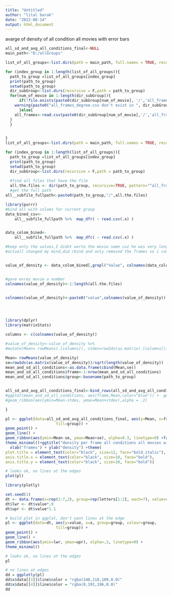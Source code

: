 ```yaml
---
title: "Untitled"
author: "lital barak"
date: "2022-08-14"
output: html_document
---
```



avarge of density of all condition all movies with error bars
```r

all_sd_and_avg_all_conditions_final<-NULL
main_path<-"D:/allGroups"

list_of_all_groups<-list.dirs(path = main_path, full.names = TRUE, recursive = FALSE)

for (index_group in 1:length(list_of_all_groups)){
  path_to_group =list_of_all_groups[index_group]
  print(path_to_group)
  setwd(path_to_group)
  dir_subGroup<-list.dirs(recursive = F,path = path_to_group)
  for(num_of_movie in 1:length(dir_subGroup)){
      if(!file.exists(paste0(dir_subGroup[num_of_movie], '/','all_frames_degree_new.csv'))){
    warning(paste0("all_frames_degree.csv don't exist in ", dir_subGroup[num_of_movie]))
      }else{
    all_frames<-read.csv(paste0(dir_subGroup[num_of_movie],'/','all_frames_degree_new.csv'))
  }
  }


}
list_of_all_groups<-list.dirs(path = main_path, full.names = TRUE, recursive = FALSE)

for (index_group in 1:length(list_of_all_groups)){
  path_to_group =list_of_all_groups[index_group]
  print(path_to_group)
  setwd(path_to_group)
  dir_subGroup<-list.dirs(recursive = F,path = path_to_group)
  
  #find all files that have the file
  all.the.files <- dir(path_to_group, recursive=TRUE, pattern="^all_frames_degree_new.csv$" )
  #get the full path
all__subfile_fullpath<-paste0(path_to_group,"/",all.the.files)

library(purrr)
#bind all with coloms for current group
data_bined_csv<- 
    all__subfile_fullpath %>%  map_dfr( ~ read.csv(.x) )


data_colom_bined<- 
    all__subfile_fullpath %>%  map_dfc( ~ read.csv(.x) )

#keep only the values,I didnt worte the movie name cuz he was very long and distrupted the visullization of the graph
#actuall changed my mind,did rbind and only removed the frames so i could show each group together


value_of_density <- data_colom_bined[,grepl("Value", colnames(data_colom_bined))]


#gave evrey movie a number
colnames(value_of_density)<-1:length(all.the.files)


colnames(value_of_density)<-paste0("value",colnames(value_of_density))




library(dplyr)
library(matrixStats)

columns <- c(colnames(value_of_density))

#value_of_density<-value_of_density %>% 
#mutate(Mean= rowMeans(.[columns]), stdev=rowSds(as.matrix(.[columns])))

Mean= rowMeans(value_of_density)
se=rowSds(as.matrix(value_of_density))/sqrt(length(value_of_density))
mean_and_sd_all_conditions<-as.data.frame(cbind(Mean,se))
mean_and_sd_all_conditions$frame<-1:nrow(mean_and_sd_all_conditions)
mean_and_sd_all_conditions$group<-basename(path_to_group)


all_sd_and_avg_all_conditions_final<-bind_rows(all_sd_and_avg_all_conditions_final,mean_and_sd_all_conditions)
#ggplot(mean_and_sd_all_conditions, aes(frame,Mean,color="blue")) +  geom_point(size=0.5)+
#geom_ribbon(aes(ymin=Mean-stdev, ymax=Mean+stdev),alpha = .2)

}

pl <- ggplot(data=all_sd_and_avg_all_conditions_final, aes(y=Mean, x=frame, group=group, colour=group,
                      fill=group)) +
geom_point() +
geom_line() +
geom_ribbon(aes(ymin=Mean-se, ymax=Mean+se), alpha=0.3, linetype=0) +facet_wrap(~ group)+
theme_minimal()+ggtitle("density per frame all conditions all movies with se") +
  xlab("frames") + ylab("density") +theme(
plot.title = element_text(color="black", size=12, face="bold.italic"),
axis.title.x = element_text(color="black", size=10, face="bold"),
axis.title.y = element_text(color="black", size=10, face="bold"))

# looks ok, no lines at the edges
plot(pl)

```



```r



library(plotly)

set.seed(1)
dt <- data.frame(x=rep(1:7,2), group=rep(letters[1:2], each=7), value=runif(14))
dt$lwr <- dt$value*.9
dt$upr <- dt$value*1.1

# build plot in ggplot, don't want lines at the edge
pl <- ggplot(data=dt, aes(y=value, x=x, group=group, colour=group,
                      fill=group)) +
geom_point() +
geom_line() +
geom_ribbon(aes(ymin=lwr, ymax=upr), alpha=.3, linetype=0) +
theme_minimal()

# looks ok, no lines at the edges
pl

# no lines at edges
dd = ggplotly(pl)
dd$x$data[[3]]$line$color = "rgba(248,118,109,0.0)"
dd$x$data[[4]]$line$color = "rgba(0,191,196,0.0)"
dd
```

